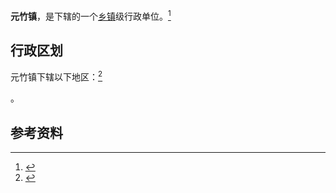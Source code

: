 {{中国乡级行政区|32/12/83/104/000}}

'''元竹镇'''，是{{PRC admin/fullname|32/12/83/104/000|3}}下辖的一个[[乡镇|乡镇]]级行政单位。<ref>{{PRC admin/ref sgc|{{PRC admin/parent|32/12/83/104/000}}}}</ref>

== 行政区划 ==

元竹镇下辖以下地区：<ref>{{PRC admin/ref sgc|32/12/83/104/000}}</ref>

{{PRC admin/children|32/12/83/104/000}}。

== 参考资料 ==

{{reflist}}

{{行政区划小作品}}
{{PRC admin/navcat|32/12/83/104/000}}